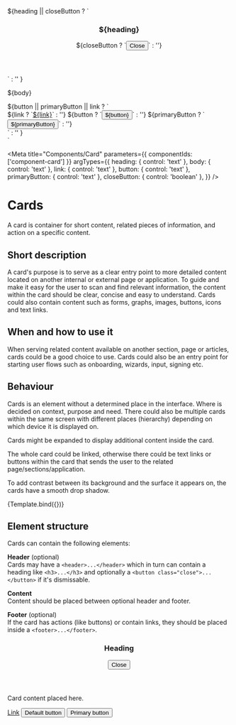 
  <section class="card">
    ${heading || closeButton ?
    `<header>
      <h3>${heading}</h3>
      ${closeButton ? `<button class="close" type="button"><span class="sr-only">Close</span><i></i></button>` : ''}
     </header>` : ''
    }
    <p>${body}</p>
    ${button || primaryButton || link  ?
    `<footer>
      ${link ? `<a href="#">${link}</a>` : ''}
      ${button ? `<button type="button">${button}</button>` : ''}
      ${primaryButton ? `<button type="button" class="primary">${primaryButton}</button>` : ''}
     </footer>` : ''
    }
  </section>
`

<Meta
  title="Components/Card"
  parameters={{
    componentIds: ['component-card']
  }}
  argTypes={{
    heading: { control: 'text' },
    body: { control: 'text' },
    link: { control: 'text' },
    button: { control: 'text' },
    primaryButton: { control: 'text' },
    closeButton: { control: 'boolean' },
  }}
/>

# Cards

A card is container for short content, related pieces of information, and action on a specific content.

## Short description

A card's purpose is to serve as a clear entry point to more detailed content located on another internal or external page or application. To guide and make it easy for the user to scan and find relevant information, the content within the card should be clear, concise and easy to understand. Cards could also contain content such as forms, graphs, images, buttons, icons and text links.

## When and how to use it

When serving related content available on another section, page or articles, cards could be a good choice to use. Cards could also be an entry point for starting user flows such as onboarding, wizards, input, signing etc.

## Behaviour

Cards is an element without a determined place in the interface. Where is decided on context, purpose and need. There could also be multiple cards within the same screen with different places (hierarchy) depending on which device it is displayed on.

Cards might be expanded to display additional content inside the card.

The whole card could be linked, otherwise there could be text links or buttons within the card that sends the user to the related page/sections/application.

To add contrast between its background and the surface it appears on, the cards have a smooth drop shadow.

<Canvas>
  <Story
    name="Card"
    args={{
      heading: 'Card headline',
      body: 'Card body',
      link: '',
      button: '',
      primaryButton: '',
    }}
  >
    {Template.bind({})}
  </Story>
</Canvas>


## Element structure

Cards can contain the following elements:

**Header** (optional)<br/>
Cards may have a `<header>...</header>` which in turn can contain a heading like `<h3>...</h3>` and optionally a `<button class="close">...</button>` if it's dismissable.

**Content**<br/>
Content should be placed between optional header and footer.

**Footer** (optional)<br/>
If the card has actions (like buttons) or contain links, they should be placed inside a `<footer>...</footer>`.

<Canvas>
    <section class="card">
      <header>
        <h3>Heading</h3>
        <button class="close"><i></i><span class="sr-only">Close</span></button>
      </header>
      <p>
        Card content placed here.
      </p>
      <footer>
        <a href="#" class="button link">Link</a>
        <button type="button">Default button</button>
        <button type="button" class="primary">Primary button</button>
      </footer>
    </section>
</Canvas>
